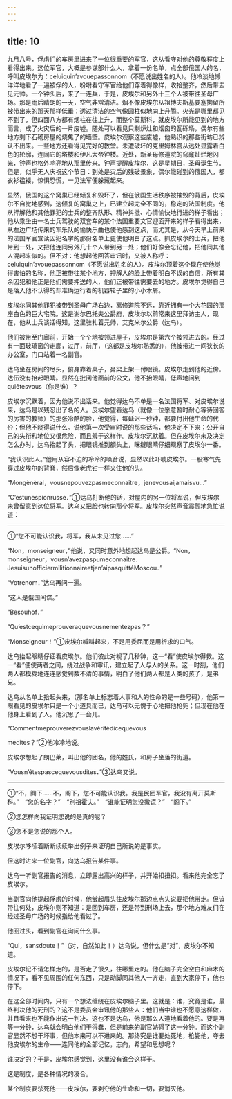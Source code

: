 ```yaml
---
---
---
```

title: 10
---





九月八号，俘虏们的车房里进来了一位很重要的军官，这从看守对他的尊敬程度上看得出来。这位军官，大概是参谋部什么人，拿着一份名单，点全部俄国人的名，呼叫皮埃尔为：celuiquin’avouepassonnom（不愿说出姓名的人）。他冷淡地懒洋洋地看了一遍被俘的人，吩咐看守军官给他们穿着得像样，收拾整齐，然后带去见元帅。一个钟头后，来了一连兵，于是，皮埃尔和另外十三个人被带往圣母广场。那是雨后晴朗的一天，空气非常清洁。烟不像皮埃尔从祖博夫斯基要塞拘留所被带出来的那天那样低垂：透过清洁的空气像圆柱似地向上升腾。火光是哪里都见不到了，但四面八方都有烟柱在往上升，而整个莫斯科，就皮埃尔所能见到的地方而言，成了火灾后的一片废墟。随处可以看见只剩炉灶和烟囱的瓦砾场，偶尔有些地方剩下石砌房屋的烧焦了的墙壁。皮埃尔观察这些废墟，他熟识的那些街坊已辨认不出来。一些地方还看得见完好的教堂。未遭破坏的克里姆林宫从远处显露着白色的轮廓，连同它的塔楼和伊凡大帝钟楼。近处，新圣母修道院的穹窿灿烂地闪光，钟声也格外响亮地从那里传来。钟声提醒皮埃尔，这是星期日，圣母诞生节。但是，似乎无人庆祝这个节日：到处是灾后的残破景象，偶尔能碰到的俄国人，都衣衫褴褛，惊惧恐慌，一见法军便躲藏起来。

显然，俄国的这个窝巢已经倾复和毁坏了，但在俄国生活秩序被摧毁的背后，皮埃尔不自觉地感到，这倾复的窝巢之上，已建立起完全不同的，稳定的法国制度。他从押解他和其他罪犯的士兵的整齐队形、精神抖擞、心情愉快地行进的样子看出；他从乘坐由一名士兵驾驶的双套车的某个法国重要文官迎面开来的样子看得出来，从左边广场传来的军乐队的愉快乐曲也使他感到这点，而尤其是，从今天早上前来的法国军官宣读囚犯名字的那份名单上更使他明白了这点。抓皮埃尔的士兵，把他带到一处，又把他连同另外几十个人带到另一处；他们好像会忘记他，把他同其他人混起来似的。但不对：他想起他回答审讯时，又被人称呼：celuiquin’avouepassonnom（不愿说出姓名的人）。皮埃尔顶着这个现在使他觉得害怕的名称，他正被带往某个地方，押解人的脸上带着明白不误的自信，所有其余囚犯和他正是他们需要押送的人，他们正被带往需要去的地方。皮埃尔觉得自己是落入他不认得的却准确运行着的机器轮子里的小小木屑。

皮埃尔同其他罪犯被带到圣母广场右边，离修道院不远，靠近拥有一个大花园的那座白色的巨大宅院。这是谢尔巴托夫公爵府，皮埃尔以前常来这里拜访主人，现在，他从士兵谈话得知，这里驻扎着元帅，艾克米尔公爵（达乌）。

他们被带至门廊前，开始一个个地被领进屋子，皮埃尔是第六个被领进去的。经过有一面玻璃窗的走廊，过厅，前厅，（这都是皮埃尔熟悉的），他被带进一间狭长的办公室，门口站着一名副官。

达乌坐在房间的尽头，俯身靠着桌子，鼻梁上架一付眼镜。皮埃尔走到他的近傍。达伍没有抬起眼睛。显然在批阅他面前的公文，他不抬眼睛，低声地问到quiêtesvous（你是谁）？

皮埃尔沉默着，因为他说不出话来。他觉得达乌不单是一名法国将军、对皮埃尔说来，达乌是以残忍出了名的人。皮埃尔望着达乌（就像一位愿意暂时耐心等待回答的厉害的教师）的那张冷酷的脸，他觉得，每延迟一秒钟，都要付出他生命的代价；但他不晓得说什么。说他第一次受审时说的那些话吗，他决定不下来；公开自己的头衔和地位又很危险，而且羞于这样作。皮埃尔沉默着。但在皮埃尔未及决定怎么办时，达乌抬起了头，把眼镜推到额头上，眯缝眼睛仔细观察了皮埃尔一番。

“我认识此人。”他用从容不迫的冷冷的嗓音说，显然以此吓唬皮埃尔。一股寒气先穿过皮埃尔的背脊，然后像老虎钳一样夹住他的头。

“Mongènèral，vousnepouvezpasmeconnaitre，jenevousaijamaisvu…”

“C’estunespionrusse．”①达乌打断他的话，对屋内的另一位将军说，但皮埃尔未曾留意到这位将军。达乌又把脸也转向那个将军。皮埃尔突然声音震颤地急忙说道：

--------

①“您不可能认识我，将军，我从未见过您……”

“Non，monseigneur，”他说，又同时意外地想起达乌是公爵。“Non，monseigneur，vousn’avezpaspumeconnaitre．Jesuisunofficiermilitionnaireetjen’aipasquittéMoscou．”

“Votrenom．”达乌再问一遍。

“这人是俄国间谍。”

“Besouhof．”

“Qu’estcequimeprouveraquevousnementezpas？”

“Monseigneur！”①皮埃尔喊叫起来，不是用委屈而是用祈求的口气。

达乌抬起眼睛仔细看皮埃尔。他们彼此对视了几秒钟，这一“看”使皮埃尔得救。这一“看”便使两者之间，绕过战争和审讯，建立起了人与人的关系。这一时刻，他们两人都模糊地连连感觉到数不清的事情，明白了他们两人都是人类的孩子，是弟兄。

达乌从名单上抬起头来，（那名单上标志着人事和人的性命的是一些号码），他第一眼看见的皮埃尔只是一个小道具而已，达乌可以无愧于心地把他枪毙；但现在他在他身上看到了人。他沉思了一会儿。

“Commentmeprouverezvouslavèritèdicequevous

medites？”②他冷冷地说。

皮埃尔想起了朗巴莱，叫出他的团名，他的姓氏，和房子坐落的街道。

“Vousn’êtespascequevousdites．”③达乌又说。

--------

①“不，阁下……不，阁下，您不可能认识我。我是民团军官，我没有离开莫斯科。”　“您的名字？”　“别祖霍夫。”　“谁能证明您没撒谎？”　“阁下。”

②您怎样向我证明您说的是真的呢？

③您不是您说的那个人。

皮埃尔哆嗦着断断续续举出例子来证明自己所说的是事实。

但这时进来一位副官，向达乌报告某件事。

达乌一听副官报告的消息，立即露出高兴的样子，并开始扣扭扣。看来他完全忘了皮埃尔。

当副官向他提起俘虏的时候，他皱起眉头往皮埃尔那边点点头说要把他带走。但该带往何处，皮埃尔则不知道：是回到车房，还是带到刑场上去，那个地方难友们在经过圣母广场的时候指给他看过了。

他回过头，看到副官在询问什么事。

“Qui，sansdoute！”（对，自然如此！）达乌说，但什么是“对”，皮埃尔不知道。

皮埃尔记不请怎样走的，是否走了很久，往哪里走的。他在脑子完全空白和麻木的情况下，看不见周围的任何东西，只是动脚同其他人一齐走，直到大家停下，他也停下。

在这全部时间内，只有一个想法缠绕在皮埃尔脑子里。这就是：谁，究竟是谁，最终判决他的死刑的？这不是委员会审讯他的那些人：他们当中谁也不愿意这样做，并且看来也不能作出这一判决。这也不是达乌，他是那么人道地看着他的。要是再等一分钟，达乌就会明白他们干得蠢，但是前来的副官妨碍了这一分钟。而这个副官显然不想干坏事，但他本来可以不进来的。那终究是谁要处死地，枪毙他，夺去他皮埃尔的生命——连同他的全部记忆，志向，希望和思想呢？

谁决定的？于是，皮埃尔感觉到，这里没有谁会这样干。

这是制度，是各种情况的凑合。

某个制度要杀死他——皮埃尔，要剥夺他的生命和一切，要消灭他。